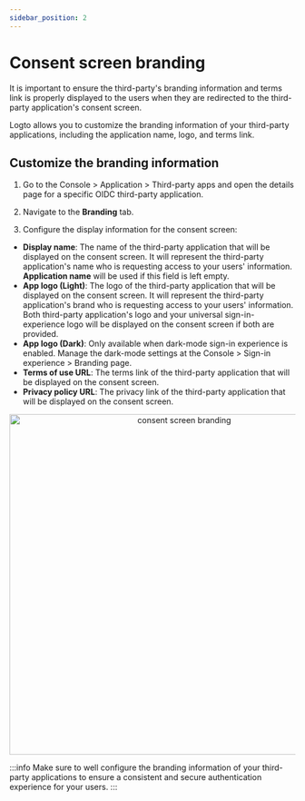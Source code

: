 ```yaml
---
sidebar_position: 2
---
```



# Consent screen branding

It is important to ensure the third-party's branding information and terms link is properly displayed to the users when they are redirected to the third-party application's consent screen.

Logto allows you to customize the branding information of your third-party applications, including the application name, logo, and terms link.

## Customize the branding information

1. Go to the <CloudLink to="/applications/third-party-applications">Console > Application > Third-party apps</CloudLink> and open the details page for a specific OIDC third-party application.

2. Navigate to the **Branding** tab.

3. Configure the display information for the consent screen:

- **Display name**: The name of the third-party application that will be displayed on the consent screen. It will represent the third-party application's name who is requesting access to your users' information. **Application name** will be used if this field is left empty.
- **App logo (Light)**: The logo of the third-party application that will be displayed on the consent screen. It will represent the third-party application's brand who is requesting access to your users' information. Both third-party application's logo and your universal sign-in-experience logo will be displayed on the consent screen if both are provided.
- **App logo (Dark)**: Only available when dark-mode sign-in experience is enabled. Manage the dark-mode settings at the <CloudLink to="/sign-in-experience/branding">Console > Sign-in experience > Branding</CloudLink> page.
- **Terms of use URL**: The terms link of the third-party application that will be displayed on the consent screen.
- **Privacy policy URL**: The privacy link of the third-party application that will be displayed on the consent screen.

<center>
  <img src={ConsentScreenBranding} alt="consent screen branding" width="600" />
</center>

:::info
Make sure to well configure the branding information of your third-party applications to ensure a consistent and secure authentication experience for your users.
:::
